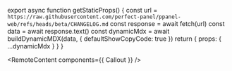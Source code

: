
export async function getStaticProps() {
  const url = `https://raw.githubusercontent.com/perfect-panel/ppanel-web/refs/heads/beta/CHANGELOG.md`
  const response = await fetch(url)
  const data = await response.text()
  const dynamicMdx = await buildDynamicMDX(data, { defaultShowCopyCode: true })
  return {
    props: {
      ...dynamicMdx
    }
  }
}



<RemoteContent components={{ Callout }} />